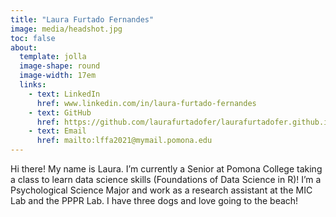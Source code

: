 ```yaml
---
title: "Laura Furtado Fernandes"
image: media/headshot.jpg
toc: false
about: 
  template: jolla
  image-shape: round
  image-width: 17em
  links:
    - text: LinkedIn
      href: www.linkedin.com/in/laura-furtado-fernandes
    - text: GitHub
      href: https://github.com/laurafurtadofer/laurafurtadofer.github.io
    - text: Email
      href: mailto:lffa2021@mymail.pomona.edu
---
```


Hi there! My name is Laura. I'm currently a Senior at Pomona College taking a class to learn data science skills (Foundations of Data Science in R)! I'm a Psychological Science Major and work as a research assistant at the MIC Lab and the PPPR Lab. I have three dogs and love going to the beach!
